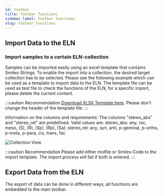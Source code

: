 ```yaml
---
id: toolbar
title: Toolbar functions
sidebar_label: Toolbar functions
slug: toolbar_functions
---
```


## Import Data to the ELN
### Import samples to a certain ELN-collection

Samples can be imported easily using an excel template that contains Smiles-Strings. To enable the import into a collection, the desired target collection has to be selected. 
Please see the following example which can be used as a template to import data to the ELN. The template file can be used as test file to check the functions of the ELN, for a specific import, please delete the current content.

 

:::caution Recommendation
[Download XLSX Template here](https://github.com/ComPlat/chemotion_saurus/blob/master/static/files/template%20_sample_import.xlsx). Please don't change the header of the template file. 
:::
 
Information on the columns and requirements: 
The columns "stereo_abs" and "stereo_rel" are predefined. Valid values are: 
stereo_abs: any, rac, meso, (S), (R), (Sp), (Rp), (Sa); 
stereo_rel: any, syn, anti, p-geminal, p-ortho, p-meta, p-para, cis, trans, fac


![Collection View](/img/import_samples.gif)

:::caution Recommendation
Please add either molfile or Smiles-Code to the import template. The import process will fail if both is entered.
:::


  

## Export Data from the ELN

The export of data can be done in different ways, all functions are embedded to the main toolbar.

